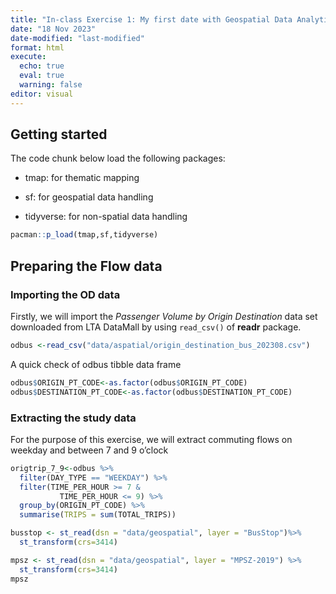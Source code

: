 ```yaml
---
title: "In-class Exercise 1: My first date with Geospatial Data Analytics."
date: "18 Nov 2023"
date-modified: "last-modified"
format: html
execute: 
  echo: true
  eval: true
  warning: false
editor: visual
---
```


## Getting started

The code chunk below load the following packages:

-   tmap: for thematic mapping

-   sf: for geospatial data handling

-   tidyverse: for non-spatial data handling

```r
pacman::p_load(tmap,sf,tidyverse)
```

## Preparing the Flow data

### Importing the OD data

Firstly, we will import the *Passenger Volume by Origin Destination* data set downloaded from LTA DataMall by using `read_csv()` of **readr** package.

```r
odbus <-read_csv("data/aspatial/origin_destination_bus_202308.csv")
```

A quick check of odbus tibble data frame

```r
odbus$ORIGIN_PT_CODE<-as.factor(odbus$ORIGIN_PT_CODE)
odbus$DESTINATION_PT_CODE<-as.factor(odbus$DESTINATION_PT_CODE)
```

### Extracting the study data

For the purpose of this exercise, we will extract commuting flows on weekday and between 7 and 9 o'clock

```r
origtrip_7_9<-odbus %>% 
  filter(DAY_TYPE == "WEEKDAY") %>%
  filter(TIME_PER_HOUR >= 7 &
           TIME_PER_HOUR <= 9) %>%
  group_by(ORIGIN_PT_CODE) %>%
  summarise(TRIPS = sum(TOTAL_TRIPS))
```

```r
busstop <- st_read(dsn = "data/geospatial", layer = "BusStop")%>%
  st_transform(crs=3414)
```

```r
mpsz <- st_read(dsn = "data/geospatial", layer = "MPSZ-2019") %>%
  st_transform(crs=3414)
mpsz
```
